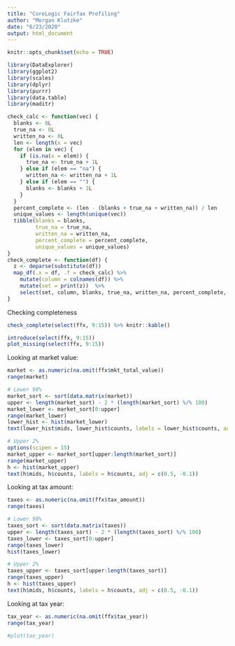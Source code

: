 ```yaml
---
title: "CoreLogic Fairfax Profiling"
author: "Morgan Klutzke"
date: "6/23/2020"
output: html_document
---
```


```r
knitr::opts_chunk$set(echo = TRUE)
```

```r
library(DataExplorer)
library(ggplot2)
library(scales)
library(dplyr)
library(purrr)
library(data.table)
library(maditr)
```

```r
check_calc <- function(vec) {
  blanks <- 0L
  true_na <- 0L
  written_na <- 0L
  len <- length(x = vec)
  for (elem in vec) {
    if (is.na(x = elem)) {
      true_na <- true_na + 1L
    } else if (elem == "na") {
      written_na <- written_na + 1L
    } else if (elem == "") {
      blanks <- blanks + 1L
    }
  }
  percent_complete <- (len - (blanks + true_na + written_na)) / len
  unique_values <- length(unique(vec))
  tibble(blanks = blanks,
         true_na = true_na,
         written_na = written_na,
         percent_complete = percent_complete,
         unique_values = unique_values)
}
check_complete <- function(df) {
  z <- deparse(substitute(df))
  map_df(.x = df, .f = check_calc) %>%
    mutate(column = colnames(df)) %>%
    mutate(set = print(z))  %>%
    select(set, column, blanks, true_na, written_na, percent_complete, unique_values)
}
```

Checking completeness

```r
check_complete(select(ffx, 9:15)) %>% knitr::kable()
```

```r
introduce(select(ffx, 9:15))
plot_missing(select(ffx, 9:15))
```

Looking at market value:


```r
market <- as.numeric(na.omit(ffx$mkt_total_value))
range(market)

# Lower 98%
market_sort <- sort(data.matrix(market))
upper <- length(market_sort) - 2 * (length(market_sort) %/% 100)
market_lower <- market_sort[0:upper]
range(market_lower)
lower_hist <- hist(market_lower)
text(lower_hist$mids, lower_hist$counts, labels = lower_hist$counts, adj = c(0.5, -0.1))

# Upper 2%
options(scipen = 15)
market_upper <- market_sort[upper:length(market_sort)]
range(market_upper)
h <- hist(market_upper)
text(h$mids, h$counts, labels = h$counts, adj = c(0.5, -0.1))
```

Looking at tax amount:

```r
taxes <- as.numeric(na.omit(ffx$tax_amount))
range(taxes)

# Lower 98%
taxes_sort <- sort(data.matrix(taxes))
upper <- length(taxes_sort) - 2 * (length(taxes_sort) %/% 100)
taxes_lower <- taxes_sort[0:upper]
range(taxes_lower)
hist(taxes_lower)

# Upper 2%
taxes_upper <- taxes_sort[upper:length(taxes_sort)]
range(taxes_upper)
h <- hist(taxes_upper)
text(h$mids, h$counts, labels = h$counts, adj = c(0.5, -0.1))
```

Looking at tax year:

```r
tax_year <- as.numeric(na.omit(ffx$tax_year))
range(tax_year)

#plot(tax_year)
```

